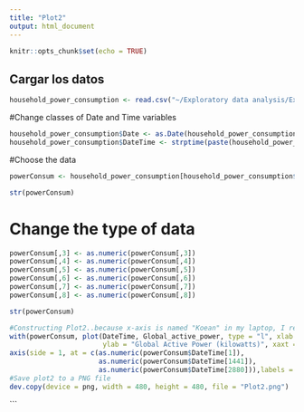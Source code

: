 ```yaml
---
title: "Plot2"
output: html_document
---
```


```r
knitr::opts_chunk$set(echo = TRUE)
```


## Cargar los datos

```r
household_power_consumption <- read.csv("~/Exploratory data analysis/ExData_Plotting1/household_power_consumption.txt", header=TRUE, sep=";")
```

#Change classes of Date and Time variables

```r
household_power_consumption$Date <- as.Date(household_power_consumption$Date, format = "%d/%m/%Y")
household_power_consumption$DateTime <- strptime(paste(household_power_consumption$Date,household_power_consumption$Time),format = "%Y-%m-%d %H:%M:%S")
```

#Choose the data 
```r
powerConsum <- household_power_consumption[household_power_consumption$Date >= "2007-2-1" & household_power_consumption$Date <= "2007-2-2",]
```
```r
str(powerConsum)
```
# Change the type of data
```r
powerConsum[,3] <- as.numeric(powerConsum[,3])
powerConsum[,4] <- as.numeric(powerConsum[,4])
powerConsum[,5] <- as.numeric(powerConsum[,5])
powerConsum[,6] <- as.numeric(powerConsum[,6])
powerConsum[,7] <- as.numeric(powerConsum[,7])
powerConsum[,8] <- as.numeric(powerConsum[,8])
```
```r
str(powerConsum)
```

```r
#Constructing Plot2..because x-axis is named "Koean" in my laptop, I reset x-axis
with(powerConsum, plot(DateTime, Global_active_power, type = "l", xlab = "",
                       ylab = "Global Active Power (kilowatts)", xaxt = "n"))
axis(side = 1, at = c(as.numeric(powerConsum$DateTime[1]),
                      as.numeric(powerConsum$DateTime[1441]),
                      as.numeric(powerConsum$DateTime[2880])),labels = c("Thu","Fri","Sat"))
#Save plot2 to a PNG file
dev.copy(device = png, width = 480, height = 480, file = "Plot2.png")
```
```

